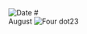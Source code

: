 
<RunningHead />
<Image src="/title-imprint.png" height={50} width={50} alt="Date" className="title-imprint"/>
# <div id="date">August <Image className="four-dot" src="/four-dot.png" height={15} width={15} alt="Four dot" />23</div>
